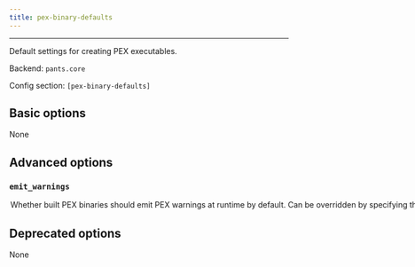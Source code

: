 ```yaml
---
title: pex-binary-defaults
---
```



---

Default settings for creating PEX executables.

Backend: <span className="color--primary">`pants.core`</span>

Config section: <span className="color--primary">`[pex-binary-defaults]`</span>

<span className={styles.options}>

## Basic options

None

## Advanced options

### `emit_warnings`

<Option
  cli_repr={`--[no-]pex-binary-defaults-emit-warnings`}
  env_repr="PANTS_PEX_BINARY_DEFAULTS_EMIT_WARNINGS"
  default_repr={`True`}
>
  Whether built PEX binaries should emit PEX warnings at runtime by default. Can
  be overridden by specifying the `emit_warnings` parameter of individual
  `pex_binary` targets
</Option>

## Deprecated options

None

</span>
